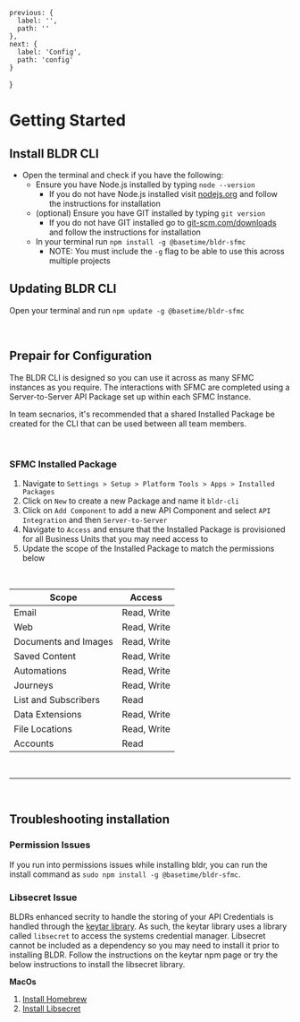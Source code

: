 
    previous: {
      label: '',
      path: ''
    },
    next: {
      label: 'Config',
      path: 'config'
    }
  }

 
# Getting Started
## Install BLDR CLI

- Open the terminal and check if you have the following:
    - Ensure you have Node.js installed by typing  `node --version`
        - If you do not have Node.js installed visit [nodejs.org](https://www.nodejs.org) and follow the instructions for installation
    - (optional) Ensure you have GIT installed by typing `git version` 
        - If you do not have GIT installed go to [git-scm.com/downloads](https://www.git-scm.com/downloads) and follow the instructions for installation
    - In your terminal run `npm install -g @basetime/bldr-sfmc`
        - NOTE: You must include the `-g` flag to be able to use this across multiple projects

## Updating BLDR CLI

Open your terminal and run `npm update -g @basetime/bldr-sfmc`

<br />

## Prepair for Configuration

The BLDR CLI is designed so you can use it across as many SFMC instances as you require. The interactions with SFMC are completed using a Server-to-Server API Package set up within each SFMC Instance. 

In team secnarios, it's recommended that a shared Installed Package be created for the CLI that can be used between all team members.

<br />

### SFMC Installed Package

1. Navigate to `Settings > Setup > Platform Tools > Apps > Installed Packages`
2. Click on `New` to create a new Package and name it `bldr-cli`
3. Click on `Add Component` to add a new API Component and select `API Integration` and then `Server-to-Server`
4. Navigate to `Access` and ensure that the Installed Package is provisioned for all Business Units that you may need access to
5. Update the scope of the Installed Package to match the permissions below

<br />


|Scope                 | Access    |
| -------------------- | ----------- |
| Email                | Read, Write |
| Web                  | Read, Write |
| Documents and Images | Read, Write |
| Saved Content        | Read, Write |
| Automations          | Read, Write |
| Journeys             | Read, Write |
| List and Subscribers | Read        |
| Data Extensions      | Read, Write |
| File Locations       | Read, Write |
| Accounts             | Read        |

<br />

---

<br/>

## Troubleshooting installation
### Permission Issues
If you run into permissions issues while installing bldr, you can run the install command as `sudo npm install -g @basetime/bldr-sfmc`.

### Libsecret Issue
BLDRs enhanced secrity to handle the storing of your API Credentials is handled through the [keytar library](https://www.npmjs.com/package/keytar). As such, the keytar library uses a library called `libsecret` to access the systems credential manager. Libsecret cannot be included as a dependency so you may need to install it prior to installing BLDR. Follow the instructions on the keytar npm page or try the below instructions to install the libsecret library.

**MacOs**
1. [Install Homebrew](https://brew.sh/) 
2. [Install Libsecret](https://formulae.brew.sh/formula/libsecret#default)

<br />

